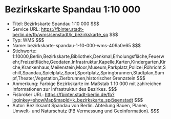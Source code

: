 # Bezirkskarte Spandau 1:10 000
- Titel: Bezirkskarte Spandau 1:10 000 $$$
- Service URL: https://fbinter.stadt-berlin.de/fb/wms/senstadt/k_bezirkskarte_sp $$$
- Typ: WMS $$$
- Name: bezirkskarte-spandau-1-10-000-wms-409a0e65 $$$
- Stichworte: 1:10000,Berlin,Bezirkskarte,Bibliothek,Denkmal,Erholungsfläche,Feuerwehr,Freizeitfläche,Geodaten,Infrastruktur,Kapelle,Karten,Kindergarten,Kirche,Krankenhaus,Meilenstein,Moor,Museum,Parkplatz,Polizei,Röhricht,Schilf,Spandau,Spielplatz,Sport,Sportplatz,Springbrunnen,Stadtplan,Sumpf,Theater,Vegetation,Zierbrunnen,historischer Grenzstein $$$
- Anmerkung: Farbige Bezirkskarte im Maßstab 1:10 000 mit zahlreichen Informationen zur Infrastruktur des Bezirkes. $$$
- Fisbroker URL: https://fbinter.stadt-berlin.de/fb?loginkey=showMap&mapId=k_bezirkskarte_sp@senstadt $$$
- Autor: Bezirksamt Spandau von Berlin. Abteilung Bauen, Planen, Umwelt- und Naturschutz (FB Vermessung und Geoinformation). $$$
